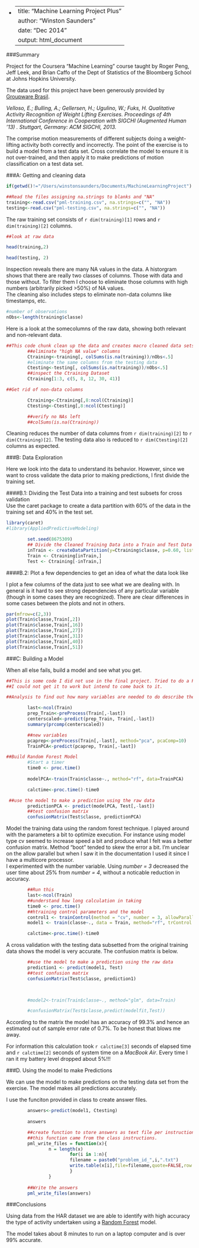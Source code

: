 -
---
title: "Machine Learning Project Plus"
author: "Winston Saunders"
date: "Dec 2014"
output: html_document
---

###Summary

Project for the Coursera "Machine Learning" course taught by Roger Peng, Jeff Leek, and Brian Caffo of the Dept of Statistics of the Bloomberg School at Johns Hopkins University.

The data used for this project have been generously provided by [Groupware Brasil](http://groupware.les.inf.puc-rio.br/har#ixzz3M5OnVvGE).  

_Velloso, E.; Bulling, A.; Gellersen, H.; Ugulino, W.; Fuks, H. Qualitative Activity Recognition of Weight Lifting Exercises. Proceedings of 4th International Conference in Cooperation with SIGCHI (Augmented Human '13) . Stuttgart, Germany: ACM SIGCHI, 2013._
 
The comprise motion measurements of different subjects doing a weight-lifting activity both correctly and incorrectly. The point of the exercise is to build a model from a test data set. Cross correlate the model to ensure it is not over-trained, and then apply it to make predictions of motion classification on a test data set. 


###A: Getting and cleaning data

```r

if(getwd()!="/Users/winstonsaunders/Documents/MachineLearningProject") setwd("MachineLearningProject")

##Read the files assigning na.strings to blanks and "NA"
training<-read.csv("pml-training.csv", na.strings=c("", "NA"))
testing<-read.csv("pml-testing.csv", na.strings=c("", "NA"))

```

The raw training set consists of `r dim(training)[1]` rows and `r dim(training)[2]` columns.

```r

##look at raw data

head(training,2)

head(testing, 2)

```

Inspection reveals there are many NA values in the data. A historgram shows that there are really two classes of columns. Those with data and those without. To filter them I choose to eliminate those columns with high numbers (arbitrarily picked >50%) of NA values.   
The cleaning also includes steps to eliminate non-data columns like timestamps, etc.

```r
#number of observations
nObs<-length(training$classe)
```

Here is a look at the somecolumns of the raw data, showing both relevant and non-relevant data.

```r
##This code chunk clean up the data and creates macro cleaned data sets Ctraining and Ctesting.
        ##eliminate "high NA value" columns
        Ctraining<-training[, colSums(is.na(training))/nObs<.5]
        #eliminate the same columns from the testing data 
        Ctesting<-testing[, colSums(is.na(training))/nObs<.5] 
        ##inspect the Ctraining Dataset
        Ctraining[1:3, c(5, 8, 12, 30, 41)]

##Get rid of non-data columns

        Ctraining<-Ctraining[,8:ncol(Ctraining)]
        Ctesting<-Ctesting[,8:ncol(Ctesting)]

        ##verify no NAs left
        ##colSums(is.na(Ctraining))

```

Cleaning reduces the number of data columns from `r dim(training)[2]` to `r dim(Ctraining)[2]`. The testing data also is reduced to `r dim(Ctesting)[2]` columns as expected.  

###B: Data Exploration

Here we look into the data to understand its behavior. However, since we want to cross validate the data prior to making predictions, I first divide the training set.

####B.1: Dividing the Test Data into a training and test subsets for cross validation  
Use the caret package to create a data partition with 60% of the data in the training set and 40% in the test set.   

```r
library(caret)
#library(AppliedPredictiveModeling)

        set.seed(8675309)
        ## Divide the Cleaned Training Data into a Train and Test Data set
        inTrain <- createDataPartition(y=Ctraining$classe, p=0.60, list=FALSE) 
        Train <- Ctraining[inTrain,] 
        Test <- Ctraining[-inTrain,]

```


####B.2: Plot a few dependencies to get an idea of what the data look like

I plot a few columns of the data just to see what we are dealing with. In general is it hard to see strong dependencies of any particular variable (though in some cases they are recognized). There are clear differences in some cases between the plots and not in others. 

```r

par(mfrow=c(2,3))
plot(Train$classe,Train[,2])
plot(Train$classe,Train[,16])
plot(Train$classe,Train[,27])
plot(Train$classe,Train[,31])
plot(Train$classe,Train[,40])
plot(Train$classe,Train[,51])

```

###C: Building a Model

When all else fails, build a model and see what you get. 

```r
##This is some code I did not use in the final project. Tried to do a PCA on the variables hoping to speed up computation. 
##I could not get it to work but intend to come back to it.

##Analysis to find out how many variables are needed to do describe the data.

        last<-ncol(Train)
        prep_Train<-preProcess(Train[,-last])
        centerscaled<-predict(prep_Train, Train[,-last])
        summary(prcomp(centerscaled))


```


```r
        ##new variables
        pcaprep<-preProcess(Train[,-last], method="pca", pcaComp=10)
        TrainPCA<-predict(pcaprep, Train[,-last])

##Build Random Forest Model
        #Start a timer
        time0 <- proc.time()
        
        modelPCA<-train(Train$classe~., method="rf", data=TrainPCA)

        calctime<-proc.time()-time0

 ##use the model to make a prediction using the raw data
        predictionPCA <- predict(modelPCA, Test[,-last])
        ##test confusion matrix
        confusionMatrix(Test$classe, predictionPCA)


```
Model the training data using the random forest technique. I played around with the parameters a bit to optimize execution. For instance using model type cv seemed to increase speed a bit and produce what I felt was a better confusion matrix. Method "boot" tended to skew the error a bit. I'm unclear on the allow parallel but when I saw it in the documentation I used it since I have a multicore processor.  
I experimented with the number variable. Using _number = 3_ decreased the user time about 25% from _number = 4_, without a noticable reduction in accuracy.   

```r
        ##Run this
        last<-ncol(Train)
        ##understand how long calculation in taking
        time0 <- proc.time()
        ##htraining control parameters and the model
        control1 <- trainControl(method = "cv", number = 3, allowParallel = TRUE)
        model1 <- train(classe~., data = Train, method="rf", trControl = control1)

        calctime<-proc.time()-time0
```

A cross validation with the testing data subsetted from the original training data shows the model is very accurate. The confusion matrix is below. 

```r

        ##use the model to make a prediction using the raw data
        prediction1 <- predict(model1, Test)
        ##test confusion matrix
        confusionMatrix(Test$classe, prediction1)

        

        #model2<-train(Train$classe~., method="glm", data=Train)

        #confusionMatrix(Test$classe,predict(modelfit,Test))
```

According to the matrix the model has an accuracy of 99.3% and hence an estimated out of sample error rate of 0.7%. To be honest that blows me away. 

For information this calculation took `r calctime[3]` seconds of elapsed time and `r calctime[2]` seconds of system time on a _MacBook Air_. Every time I ran it my battery level dropped about 5%!!!
  
###D. Using the model to make Predictions

We can use the model to make predictions on the testing data set from the exercise. The model makes all predictions accurately. 

I use the funciton provided in class to create answer files.

```r
        answers<-predict(model1, Ctesting)
        
        answers

```

```r
        ##create function to store answers as text file per instructions
        ##this function came from the class instructions.
        pml_write_files = function(x){
                n = length(x)
                        for(i in 1:n){
                        filename = paste0("problem_id_",i,".txt")
                        write.table(x[i],file=filename,quote=FALSE,row.names=FALSE,col.names=FALSE)
                        }
                }
 
        ##Write the answers
        pml_write_files(answers)

```

###Conclusions

Using data from the HAR dataset we are able to identify with high accuracy the type of activity undertaken using a [Random Forest](http://en.wikipedia.org/wiki/Random_forest) model. 

The model takes about 8 minutes to run on a laptop computer and is over 99% accurate. 
  
   
